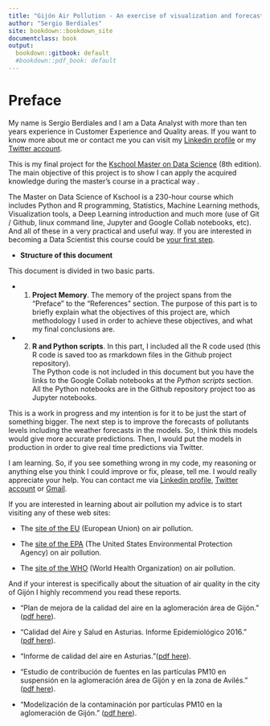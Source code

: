 ```yaml
---
title: "Gijón Air Pollution - An exercise of visualization and forecasting"
author: "Sergio Berdiales"
site: bookdown::bookdown_site
documentclass: book
output:
  bookdown::gitbook: default
  #bookdown::pdf_book: default
---
```


# Preface {-}
  
  My name is Sergio Berdiales and I am a Data Analyst with more than ten years experience in Customer Experience and Quality areas. If you want to know more about me or contact me you can visit my [Linkedin profile](https://www.linkedin.com/in/sergioberdiales/) or my [Twitter account](https://twitter.com/SergioBerdiales). 
  
  This is my final project for the [Kschool Master on Data Science](https://kschool.com/cursos/master-en-data-science-madrid/) (8th edition). The main objective of this project is to show I can apply the acquired knowledge during the master's course in a practical way .
  
  The Master on Data Science of Kschool is a 230-hour course which includes Python and R programming, Statistics, Machine Learning methods, Visualization tools, a Deep Learning introduction and much more (use of Git / Github, linux command line, Jupyter and Google Collab notebooks, etc). And all of these in a very practical and useful way. If you are interested in becoming a Data Scientist this course could be [your first step](https://kschool.com/cursos/master-en-data-science-madrid/).

* __Structure of this document__

This document is divided in two basic parts. 

* 1. __Project Memory__. The memory of the project spans from the "Preface" to the "References" section. The purpose of this part is to briefly explain what the objectives of this project are, which methodology I used in order to achieve these objectives, and what my final conclusions are. 

* 2. __R and Python scripts__. In this part, I included all the R code used (this R code is saved too as rmarkdown files in the Github project repository).  
The Python code is not included in this document but you have the links to the Google Collab notebooks at the _Python scripts_ section. All the Python notebooks  are in the Github repository project too as Jupyter notebooks. 


This is a work in progress and my intention is for it to be just the start of something bigger. The next step is to improve the forecasts of pollutants levels including the weather forecasts in the models. So, I think this models would give more accurate predictions. Then, I would put the models in production in order to give real time predictions via Twitter. 

I am learning. So, if you see something wrong in my code, my reasoning or anything else you think I could improve or fix, please, tell me. I would really appreciate your help. You can contact me via [Linkedin profile](https://www.linkedin.com/in/sergioberdiales/), [Twitter account](https://twitter.com/SergioBerdiales) or [Gmail](mailto:sergioberdiales@gmail.com). 


If you are interested in learning about air pollution my advice is to start visiting any of these web sites: 
  
  * The [site of the EU](https://www.eea.europa.eu/themes/air) (European Union) on air pollution.
  
  * The [site of the EPA](https://www.epa.gov/clean-air-act-overview) (The United States Environmental Protection Agency) on air pollution.
  
  * The [site of the WHO](https://www.who.int/airpollution/en/) (World Health Organization) on air pollution.
  
    
And if your interest is specifically about the situation of air quality in the city of Gijón I highly recommend you read these reports. 
    
  * "Plan de mejora de la calidad del aire en la aglomeración área de Gijón." ([pdf here](https://www.asturias.es/medioambiente/articulos/ficheros/PLAN%20GIJON%20COMPLETO.pdf)). 
  
  * "Calidad del Aire y Salud en Asturias. Informe Epidemiológico 2016." ([pdf here](https://www.astursalud.es/documents/31867/36150/Calidad+del+Aire+y+Salud.pdf/c389ab51-032c-245d-8cb8-505556521cb7)). 
  
  * "Informe de calidad del aire en Asturias."([pdf here](http://movil.asturias.es/medioambiente/articulos/ficheros/Informe%20de%20calidad%20del%20aire%20en%20Asturias%202016.pdf)).
  
  * "Estudio de contribución de fuentes en las partículas PM10  en suspensión en la aglomeración área de Gijón y en la zona de Avilés." ([pdf here](ftp://ftp.asturias.es/asturias/medioambiente/Planes%20de%20mejora%20de%20la%20calidad%20del%20aire/Planes%202017-19/Estudios%20planes%202017-19/2.%20Estudio%20contribuci%F3n%20fuentes%20en%20part%EDculas%20PM10%20-%20Maqua.pdf)).

  * "Modelización de la contaminación por partículas PM10 en la aglomeración de Gijón." ([pdf here](ftp://ftp.asturias.es/asturias/medioambiente/Planes%20de%20mejora%20de%20la%20calidad%20del%20aire/Planes%202014-16/Estudios%20planes%202014-16/02-Modelizacion_contaminacion_PM10_Area_Gijon.pdf)).


